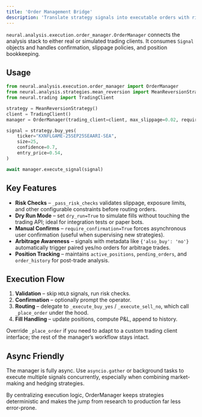 ```yaml
---
title: 'Order Management Bridge'
description: 'Translate strategy signals into executable orders with risk checks and dry-run support.'
---
```


`neural.analysis.execution.order_manager.OrderManager` connects the analysis stack to either real or simulated trading clients. It consumes `Signal` objects and handles confirmation, slippage policies, and position bookkeeping.

## Usage

```python
from neural.analysis.execution.order_manager import OrderManager
from neural.analysis.strategies.mean_reversion import MeanReversionStrategy
from neural.trading import TradingClient

strategy = MeanReversionStrategy()
client = TradingClient()
manager = OrderManager(trading_client=client, max_slippage=0.02, require_confirmation=False)

signal = strategy.buy_yes(
    ticker="KXNFLGAME-25SEP25SEAARI-SEA",
    size=25,
    confidence=0.7,
    entry_price=0.54,
)

await manager.execute_signal(signal)
```

## Key Features

- **Risk Checks** – `_pass_risk_checks` validates slippage, exposure limits, and other configurable constraints before routing orders.
- **Dry Run Mode** – set `dry_run=True` to simulate fills without touching the trading API; ideal for integration tests or paper bots.
- **Manual Confirms** – `require_confirmation=True` forces asynchronous user confirmation (useful when supervising new strategies).
- **Arbitrage Awareness** – signals with metadata like `{'also_buy': 'no'}` automatically trigger paired yes/no orders for arbitrage trades.
- **Position Tracking** – maintains `active_positions`, `pending_orders`, and `order_history` for post-trade analysis.

## Execution Flow

1. **Validation** – skip `HOLD` signals, run risk checks.
2. **Confirmation** – optionally prompt the operator.
3. **Routing** – delegate to `_execute_buy_yes` / `_execute_sell_no`, which call `_place_order` under the hood.
4. **Fill Handling** – update positions, compute P&L, append to history.

Override `_place_order` if you need to adapt to a custom trading client interface; the rest of the manager’s workflow stays intact.

## Async Friendly

The manager is fully async. Use `asyncio.gather` or background tasks to execute multiple signals concurrently, especially when combining market-making and hedging strategies.

By centralizing execution logic, OrderManager keeps strategies deterministic and makes the jump from research to production far less error-prone.
